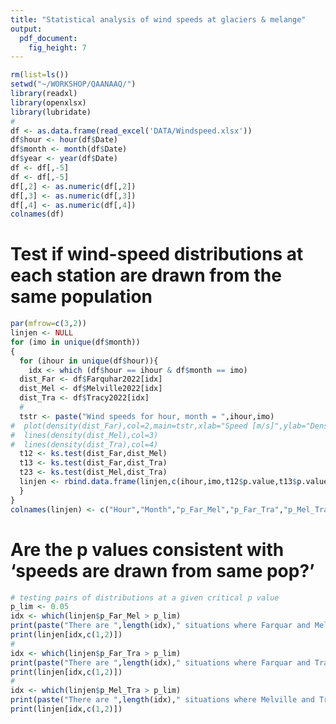 ```yaml
---
title: "Statistical analysis of wind speeds at glaciers & melange"
output: 
  pdf_document: 
    fig_height: 7
---
```


 
```r
rm(list=ls())
setwd("~/WORKSHOP/QAANAAQ/")
library(readxl)
library(openxlsx)
library(lubridate)
#
df <- as.data.frame(read_excel('DATA/Windspeed.xlsx'))
df$hour <- hour(df$Date)
df$month <- month(df$Date)
df$year <- year(df$Date)
df <- df[,-5]
df <- df[,-5]
df[,2] <- as.numeric(df[,2])
df[,3] <- as.numeric(df[,3])
df[,4] <- as.numeric(df[,4])
colnames(df)
```


# Test if wind-speed distributions at each station are drawn from the same population
```r
par(mfrow=c(3,2))
linjen <- NULL
for (imo in unique(df$month))
{
  for (ihour in unique(df$hour)){
    idx <- which (df$hour == ihour & df$month == imo)
  dist_Far <- df$Farquhar2022[idx]
  dist_Mel <- df$Melville2022[idx]
  dist_Tra <- df$Tracy2022[idx]
  #
  tstr <- paste("Wind speeds for hour, month = ",ihour,imo)
#  plot(density(dist_Far),col=2,main=tstr,xlab="Speed [m/s]",ylab="Density")
#  lines(density(dist_Mel),col=3)
#  lines(density(dist_Tra),col=4)     
  t12 <- ks.test(dist_Far,dist_Mel)
  t13 <- ks.test(dist_Far,dist_Tra)
  t23 <- ks.test(dist_Mel,dist_Tra)
  linjen <- rbind.data.frame(linjen,c(ihour,imo,t12$p.value,t13$p.value,t23$p.value))
  }
}
colnames(linjen) <- c("Hour","Month","p_Far_Mel","p_Far_Tra","p_Mel_Tra")
```

# Are the p values consistent with 'speeds are drawn from same pop?'
```r
# testing pairs of distributions at a given critical p value
p_lim <- 0.05
idx <- which(linjen$p_Far_Mel > p_lim)
print(paste("There are ",length(idx)," situations where Farquar and Melville speeds could be drawn from same distribution. p_crit = ",p_lim))
print(linjen[idx,c(1,2)])
#
idx <- which(linjen$p_Far_Tra > p_lim)
print(paste("There are ",length(idx)," situations where Farquar and Tracy speeds could be drawn from same distribution. p_crit = ",p_lim))
print(linjen[idx,c(1,2)])
#
idx <- which(linjen$p_Mel_Tra > p_lim)
print(paste("There are ",length(idx)," situations where Melville and Tracy speeds could be drawn from same distribution. p_crit = ",p_lim))
print(linjen[idx,c(1,2)])
```

 